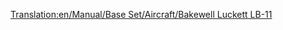 [[Translation:en/Manual/Base Set/Aircraft/Bakewell Luckett LB-11]]

{{it/Manuale/Set base/Aeromobili/StatAeroplani|Name=Bakewell Luckett LB-11
|Image=[[File:en/Manual/Base Set/Aircraft/McDonnellDouglasMD-11.png|Bakewell Luckett LB-11]]
|Costo=82.030
|Velocità=952
|Annuale=10.686
|Progettato=1989
|Vita=25
|Tipo=Grande
|Capacità=230 passeggeri e 25 sacchi postali
|Riadattabile=
*255 sacchi postali
*128 casse di beni
*64 tonnellate di cibo, borse di valori o sacchi di oro/diamanti
|Descrizione=Aereo a reazione standard. Adatto per aeroporti più grandi.
|Real-lifeWikilink=McDonnell Douglas MD-11
|Real-life=[https://it.wikipedia.org/wiki/McDonnell_Douglas_MD-11 McDonnell Douglas MD-11]
}}





  

        

             

         